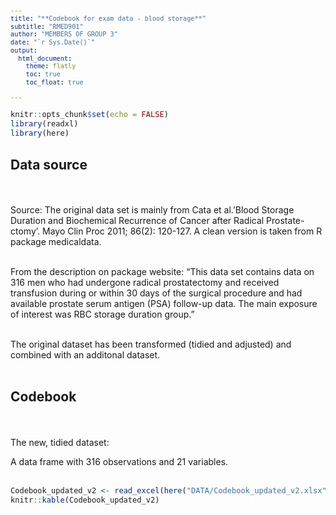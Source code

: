 ```yaml
---
title: "**Codebook for exam data - blood storage**"
subtitle: "RMED901"
author: "MEMBERS OF GROUP 3"
date: "`r Sys.Date()`"
output: 
  html_document:
    theme: flatly
    toc: true
    toc_float: true

---
```

<style type="text/css">

body, td {
   font-size: 14px;
}
code.r{
  font-size: 12px;
}
pre {
  font-size: 12px
}
</style>


```r
knitr::opts_chunk$set(echo = FALSE)
library(readxl)
library(here)
```



## Data source
<br><br>
Source: The original data set is mainly from Cata et al.’Blood Storage Duration and Biochemical Recurrence of Cancer after Radical Prostate- ctomy’. Mayo Clin Proc 2011; 86(2): 120-127. A clean version is taken from R package medicaldata.<br><br>

From the description on package website: “This data set contains data on 316 men who had undergone radical prostatectomy and received transfusion during or within 30 days of the surgical procedure and had available prostate serum antigen (PSA) follow-up data. The main exposure of interest was RBC storage duration group.”<br><br>

The original dataset has been transformed (tidied and adjusted) and combined with an additonal dataset.<br><br>

## Codebook
<br><br>
The new, tidied dataset:<br>

A data frame with 316 observations and 21 variables.<br><br>



```r
Codebook_updated_v2 <- read_excel(here("DATA/Codebook_updated_v2.xlsx"))
knitr::kable(Codebook_updated_v2)
```

